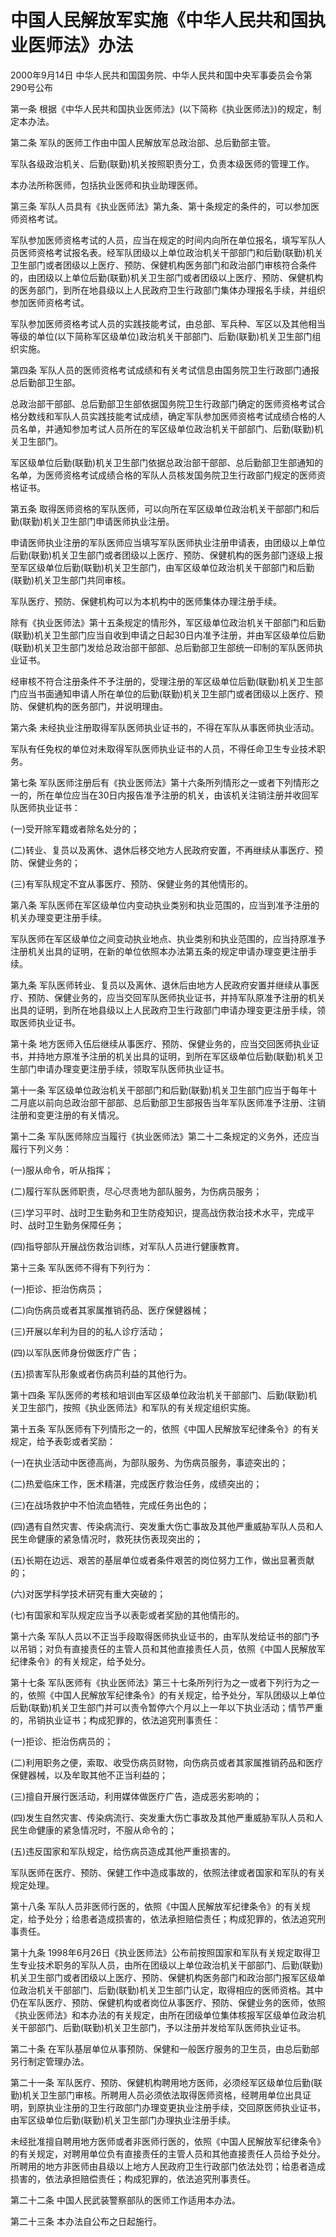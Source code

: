 # 中国人民解放军实施《中华人民共和国执业医师法》办法

2000年9月14日 中华人民共和国国务院、中华人民共和国中央军事委员会令第290号公布

  

第一条 根据《中华人民共和国执业医师法》(以下简称《执业医师法》)的规定，制定本办法。

第二条 军队的医师工作由中国人民解放军总政治部、总后勤部主管。

军队各级政治机关、后勤(联勤)机关按照职责分工，负责本级医师的管理工作。

本办法所称医师，包括执业医师和执业助理医师。

第三条 军队人员具有《执业医师法》第九条、第十条规定的条件的，可以参加医师资格考试。

军队参加医师资格考试的人员，应当在规定的时间内向所在单位报名，填写军队人员医师资格考试报名表。经军队团级以上单位政治机关干部部门和后勤(联勤)机关卫生部门或者团级以上医疗、预防、保健机构医务部门和政治部门审核符合条件的，由团级以上单位后勤(联勤)机关卫生部门或者团级以上医疗、预防、保健机构的医务部门，到所在地县级以上人民政府卫生行政部门集体办理报名手续，并组织参加医师资格考试。

军队参加医师资格考试人员的实践技能考试，由总部、军兵种、军区以及其他相当等级的单位(以下简称军区级单位)政治机关干部部门、后勤(联勤)机关卫生部门组织实施。

第四条 军队人员的医师资格考试成绩和有关考试信息由国务院卫生行政部门通报总后勤部卫生部。

总政治部干部部、总后勤部卫生部依据国务院卫生行政部门确定的医师资格考试合格分数线和军队人员实践技能考试成绩，确定军队参加医师资格考试成绩合格的人员名单，并通知参加考试人员所在的军区级单位政治机关干部部门、后勤(联勤)机关卫生部门。

军区级单位后勤(联勤)机关卫生部门依据总政治部干部部、总后勤部卫生部通知的名单，为医师资格考试成绩合格的军队人员核发国务院卫生行政部门规定的医师资格证书。

第五条 取得医师资格的军队医师，可以向所在军区级单位政治机关干部部门和后勤(联勤)机关卫生部门申请医师执业注册。

申请医师执业注册的军队医师应当填写军队医师执业注册申请表，由团级以上单位后勤(联勤)机关卫生部门或者团级以上医疗、预防、保健机构的医务部门逐级上报至军区级单位后勤(联勤)机关卫生部门，由军区级单位政治机关干部部门和后勤(联勤)机关卫生部门共同审核。

军队医疗、预防、保健机构可以为本机构中的医师集体办理注册手续。

除有《执业医师法》第十五条规定的情形外，军区级单位政治机关干部部门和后勤(联勤)机关卫生部门应当自收到申请之日起30日内准予注册，并由军区级单位后勤(联勤)机关卫生部门发给总政治部干部部、总后勤部卫生部统一印制的军队医师执业证书。

经审核不符合注册条件不予注册的，受理注册的军区级单位后勤(联勤)机关卫生部门应当书面通知申请人所在单位的后勤(联勤)机关卫生部门或者团级以上医疗、预防、保健机构的医务部门，并说明理由。

第六条 未经执业注册取得军队医师执业证书的，不得在军队从事医师执业活动。

军队有任免权的单位对未取得军队医师执业证书的人员，不得任命卫生专业技术职务。

第七条 军队医师注册后有《执业医师法》第十六条所列情形之一或者下列情形之一的，所在单位应当在30日内报告准予注册的机关，由该机关注销注册并收回军队医师执业证书：

(一)受开除军籍或者除名处分的；

(二)转业、复员以及离休、退休后移交地方人民政府安置，不再继续从事医疗、预防、保健业务的；

(三)有军队规定不宜从事医疗、预防、保健业务的其他情形的。

第八条 军队医师在军区级单位内变动执业类别和执业范围的，应当到准予注册的机关办理变更注册手续。

军队医师在军区级单位之间变动执业地点、执业类别和执业范围的，应当持原准予注册机关出具的证明，在新的单位依照本办法第五条的规定申请办理变更注册手续。

第九条 军队医师转业、复员以及离休、退休后由地方人民政府安置并继续从事医疗、预防、保健业务的，应当交回军队医师执业证书，并持军队原准予注册的机关出具的证明，到所在地县级以上人民政府卫生行政部门申请办理变更注册手续，领取医师执业证书。

第十条 地方医师入伍后继续从事医疗、预防、保健业务的，应当交回医师执业证书，并持地方原准予注册的机关出具的证明，到所在军区级单位后勤(联勤)机关卫生部门申请办理变更注册手续，领取军队医师执业证书。

第十一条 军区级单位政治机关干部部门和后勤(联勤)机关卫生部门应当于每年十二月底以前向总政治部干部部、总后勤部卫生部报告当年军队医师准予注册、注销注册和变更注册的有关情况。

第十二条 军队医师除应当履行《执业医师法》第二十二条规定的义务外，还应当履行下列义务：

(一)服从命令，听从指挥；

(二)履行军队医师职责，尽心尽责地为部队服务，为伤病员服务；

(三)学习平时、战时卫生勤务和卫生防疫知识，提高战伤救治技术水平，完成平时、战时卫生勤务保障任务；

(四)指导部队开展战伤救治训练，对军队人员进行健康教育。

第十三条 军队医师不得有下列行为：

(一)拒诊、拒治伤病员；

(二)向伤病员或者其家属推销药品、医疗保健器械；

(三)开展以牟利为目的的私人诊疗活动；

(四)以军队医师身份做医疗广告；

(五)损害军队形象或者伤病员利益的其他行为。

第十四条 军队医师的考核和培训由军区级单位政治机关干部部门、后勤(联勤)机关卫生部门，按照《执业医师法》和军队的有关规定组织实施。

第十五条 军队医师有下列情形之一的，依照《中国人民解放军纪律条令》的有关规定，给予表彰或者奖励：

(一)在执业活动中医德高尚，为部队服务、为伤病员服务，事迹突出的；

(二)热爱临床工作，医术精湛，完成医疗救治任务，成绩突出的；

(三)在战场救护中不怕流血牺牲，完成任务出色的；

(四)遇有自然灾害、传染病流行、突发重大伤亡事故及其他严重威胁军队人员和人民生命健康的紧急情况时，救死扶伤表现突出的；

(五)长期在边远、艰苦的基层单位或者条件艰苦的岗位努力工作，做出显著贡献的；

(六)对医学科学技术研究有重大突破的；

(七)有国家和军队规定应当予以表彰或者奖励的其他情形的。

第十六条 军队人员以不正当手段取得医师执业证书的，由军队发给证书的部门予以吊销；对负有直接责任的主管人员和其他直接责任人员，依照《中国人民解放军纪律条令》的有关规定，给予处分。

第十七条 军队医师有《执业医师法》第三十七条所列行为之一或者下列行为之一的，依照《中国人民解放军纪律条令》的有关规定，给予处分，军队团级以上单位后勤(联勤)机关卫生部门并可以责令暂停六个月以上一年以下执业活动；情节严重的，吊销执业证书；构成犯罪的，依法追究刑事责任：

(一)拒诊、拒治伤病员的；

(二)利用职务之便，索取、收受伤病员财物，向伤病员或者其家属推销药品和医疗保健器械，以及牟取其他不正当利益的；

(三)擅自开展行医活动，利用媒体做医疗广告，造成恶劣影响的；

(四)发生自然灾害、传染病流行、突发重大伤亡事故及其他严重威胁军队人员和人民生命健康的紧急情况时，不服从命令的；

(五)违反国家和军队规定，给伤病员造成其他严重损害的。

军队医师在医疗、预防、保健工作中造成事故的，依照法律或者国家和军队的有关规定处理。

第十八条 军队人员非医师行医的，依照《中国人民解放军纪律条令》的有关规定，给予处分；给患者造成损害的，依法承担赔偿责任；构成犯罪的，依法追究刑事责任。

第十九条 1998年6月26日《执业医师法》公布前按照国家和军队有关规定取得卫生专业技术职务的军队人员，由所在团级以上单位政治机关干部部门、后勤(联勤)机关卫生部门或者团级以上医疗、预防、保健机构医务部门和政治部门报军区级单位政治机关干部部门、后勤(联勤)机关卫生部门认定，取得相应的医师资格。其中仍在军队医疗、预防、保健机构或者岗位从事医疗、预防、保健业务的医师，依照《执业医师法》和本办法的有关规定，由所在团级单位集体核报军区级单位政治机关干部部门、后勤(联勤)机关卫生部门，予以注册并发给军队医师执业证书。

第二十条 在军队基层单位从事预防、保健和一般医疗服务的卫生员，由总后勤部另行制定管理办法。

第二十一条 军队医疗、预防、保健机构聘用地方医师，必须经军区级单位后勤(联勤)机关卫生部门审核。所聘用人员必须依法取得医师资格，经聘用单位出具证明，到原执业注册的卫生行政部门办理变更执业注册手续，交回原医师执业证书，由军区级单位后勤(联勤)机关卫生部门办理执业注册手续。

未经批准擅自聘用地方医师或者非医师行医的，依照《中国人民解放军纪律条令》的有关规定，对聘用单位负有直接责任的主管人员和其他直接责任人员给予处分。所聘用的地方非医师由县级以上地方人民政府卫生行政部门依法处罚；给患者造成损害的，依法承担赔偿责任；构成犯罪的，依法追究刑事责任。

第二十二条 中国人民武装警察部队的医师工作适用本办法。

第二十三条 本办法自公布之日起施行。